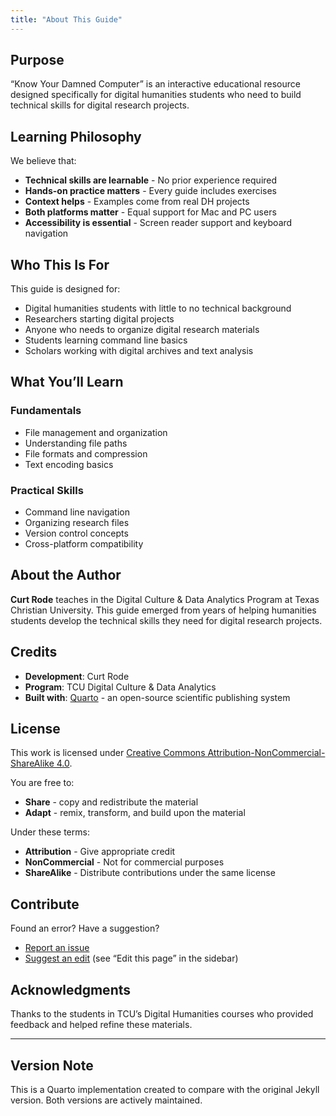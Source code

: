 ```yaml
---
title: "About This Guide"
---
```


## Purpose

"Know Your Damned Computer" is an interactive educational resource designed specifically for digital humanities students who need to build technical skills for digital research projects.

## Learning Philosophy

We believe that:

- **Technical skills are learnable** - No prior experience required
- **Hands-on practice matters** - Every guide includes exercises
- **Context helps** - Examples come from real DH projects
- **Both platforms matter** - Equal support for Mac and PC users
- **Accessibility is essential** - Screen reader support and keyboard navigation

## Who This Is For

This guide is designed for:

- Digital humanities students with little to no technical background
- Researchers starting digital projects
- Anyone who needs to organize digital research materials
- Students learning command line basics
- Scholars working with digital archives and text analysis

## What You'll Learn

::: {.grid}
::: {.g-col-12 .g-col-md-6}
### Fundamentals
- File management and organization
- Understanding file paths
- File formats and compression
- Text encoding basics
:::

::: {.g-col-12 .g-col-md-6}
### Practical Skills
- Command line navigation
- Organizing research files
- Version control concepts
- Cross-platform compatibility
:::
:::

## About the Author

**Curt Rode** teaches in the Digital Culture & Data Analytics Program at Texas Christian University. This guide emerged from years of helping humanities students develop the technical skills they need for digital research projects.

## Credits

- **Development**: Curt Rode
- **Program**: TCU Digital Culture & Data Analytics
- **Built with**: [Quarto](https://quarto.org) - an open-source scientific publishing system

## License

This work is licensed under [Creative Commons Attribution-NonCommercial-ShareAlike 4.0](https://creativecommons.org/licenses/by-nc-sa/4.0/).

You are free to:

- **Share** - copy and redistribute the material
- **Adapt** - remix, transform, and build upon the material

Under these terms:

- **Attribution** - Give appropriate credit
- **NonCommercial** - Not for commercial purposes
- **ShareAlike** - Distribute contributions under the same license

## Contribute

Found an error? Have a suggestion?

- [Report an issue](https://github.com/TCU-DCDA/know_your_damned_computer/issues)
- [Suggest an edit](https://github.com/TCU-DCDA/know_your_damned_computer) (see "Edit this page" in the sidebar)

## Acknowledgments

Thanks to the students in TCU's Digital Humanities courses who provided feedback and helped refine these materials.

---

::: {.callout-note}
## Version Note
This is a Quarto implementation created to compare with the original Jekyll version. Both versions are actively maintained.
:::
